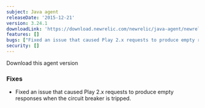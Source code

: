 ```yaml
---
subject: Java agent
releaseDate: '2015-12-21'
version: 3.24.1
downloadLink: 'https://download.newrelic.com/newrelic/java-agent/newrelic-agent/3.24.1/'
features: []
bugs: ["Fixed an issue that caused Play 2.x requests to produce empty responses when the circuit breaker is tripped"]
security: []
---
```

<ButtonGroup>
  <ButtonLink
    role="button"
    to="https://download.newrelic.com/newrelic/java-agent/newrelic-agent/3.24.1/"
    variant="primary"
  >
    Download this agent version
  </ButtonLink>
</ButtonGroup>

### Fixes

* Fixed an issue that caused Play 2.x requests to produce empty responses when the circuit breaker is tripped.
